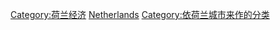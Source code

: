 [[Category:荷兰经济|Category:荷兰经济]]
[[Category:各国各城市经济|Netherlands]]
[[Category:依荷兰城市来作的分类|Category:依荷兰城市来作的分类]]